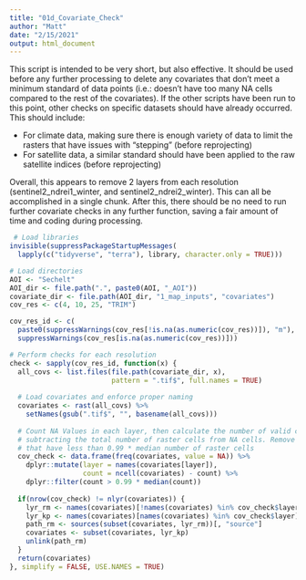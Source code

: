 ```yaml
---
title: "01d_Covariate_Check"
author: "Matt"
date: "2/15/2021"
output: html_document
---
```


This script is intended to be very short, but also effective. It should be used before any further processing to delete any covariates that don't meet a minimum standard of data points (i.e.: doesn't have too many NA cells compared to the rest of the covariates). If the other scripts have been run to this point, other checks on specific datasets should have already occurred. This should include:

* For climate data, making sure there is enough variety of data to limit the rasters that have issues with "stepping" (before reprojecting)
* For satellite data, a similar standard should have been applied to the raw satellite indices (before reprojecting)

Overall, this appears to remove 2 layers from each resolution (sentinel2_ndrei1_winter, and sentinel2_ndrei2_winter). This can all be accomplished in a single chunk. After this, there should be no need to run further covariate checks in any further function, saving a fair amount of time and coding during processing.

```r
 # Load libraries
invisible(suppressPackageStartupMessages(
  lapply(c("tidyverse", "terra"), library, character.only = TRUE)))

# Load directories
AOI <- "Sechelt"
AOI_dir <- file.path(".", paste0(AOI, "_AOI"))
covariate_dir <- file.path(AOI_dir, "1_map_inputs", "covariates")
cov_res <- c(4, 10, 25, "TRIM")

cov_res_id <- c(
  paste0(suppressWarnings(cov_res[!is.na(as.numeric(cov_res))]), "m"),
  suppressWarnings(cov_res[is.na(as.numeric(cov_res))]))

# Perform checks for each resolution
check <- sapply(cov_res_id, function(x) {
  all_covs <- list.files(file.path(covariate_dir, x), 
                         pattern = ".tif$", full.names = TRUE)
  
  # Load covariates and enforce proper naming
  covariates <- rast(all_covs) %>% 
    setNames(gsub(".tif$", "", basename(all_covs)))
  
  # Count NA Values in each layer, then calculate the number of valid cells by
  # subtracting the total number of raster cells from NA cells. Remove layers
  # that have less than 0.99 * median number of raster cells
  cov_check <- data.frame(freq(covariates, value = NA)) %>% 
    dplyr::mutate(layer = names(covariates[layer]), 
                  count = ncell(covariates) - count) %>% 
    dplyr::filter(count > 0.99 * median(count))
  
  if(nrow(cov_check) != nlyr(covariates)) {
    lyr_rm <- names(covariates)[!names(covariates) %in% cov_check$layer]
    lyr_kp <- names(covariates)[names(covariates) %in% cov_check$layer]
    path_rm <- sources(subset(covariates, lyr_rm))[, "source"]
    covariates <- subset(covariates, lyr_kp)
    unlink(path_rm)
  }
  return(covariates)
}, simplify = FALSE, USE.NAMES = TRUE)

```
